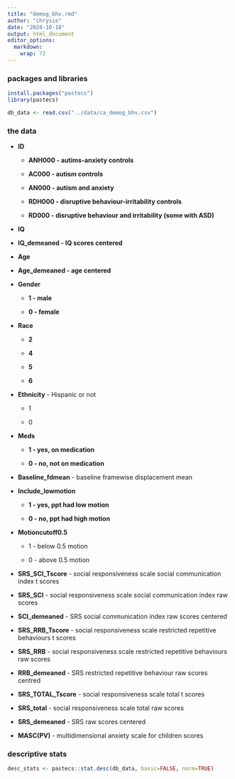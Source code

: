 ```yaml
---
title: "demog_bhv.rmd"
author: "chrysie"
date: "2024-10-18"
output: html_document
editor_options: 
  markdown: 
    wrap: 72
---
```


### packages and libraries

```r
install.packages("pastecs")
library(pastecs)
```

```r
db_data <- read.csv("../data/ca_demog_bhv.csv")
```

### the data

-   **ID**

    -   **ANH000 - autims-anxiety controls**

    -   **AC000 - autism controls**

    -   **AN000 - autism and anxiety**

    -   **RDH000 - disruptive behaviour-irritability controls**

    -   **RD000 - disruptive behaviour and irritability (some with
        ASD)**

-   **IQ**

-   **IQ_demeaned - IQ scores centered**

-   **Age**

-   **Age_demeaned - age centered**

-   **Gender**

    -   **1 - male**

    -   **0 - female**

-   **Race**

    -   **2**

    -   **4**

    -   **5**

    -   **6**

-   **Ethnicity** - Hispanic or not

    -   1

    -   0

-   **Meds**

    -   **1 - yes, on medication**

    -   **0 - no, not on medication**

-   **Baseline_fdmean** - baseline framewise displacement mean

-   **Include_lowmotion**

    -   **1 - yes, ppt had low motion**

    -   **0 - no, ppt had high motion**

-   **Motioncutoff0.5**

    -   1 - below 0.5 motion

    -   0 - above 0.5 motion

-   **SRS_SCI_Tscore** - social responsiveness scale social
    communication index t scores

-   **SRS_SCI** - social responsiveness scale social communication index
    raw scores

-   **SCI_demeaned** - SRS social communication index raw scores
    centered

-   **SRS_RRB_Tscore** - social responsiveness scale restricted
    repetitive behaviours t scores

-   **SRS_RRB** - social responsiveness scale restricted repetitive
    behaviours raw scores

-   **RRB_demeaned** - SRS restricted repetitive behaviour raw scores
    centred

-   **SRS_TOTAL_Tscore** - social responsiveness scale total t scores

-   **SRS_total** - social responsiveness scale total raw scores

-   **SRS_demeaned** - SRS raw scores centered

-   **MASC(PV)** - multidimensional anxiety scale for children scores

### descriptive stats

```r
desc_stats <- pastecs::stat.desc(db_data, basic=FALSE, norm=TRUE)

```
